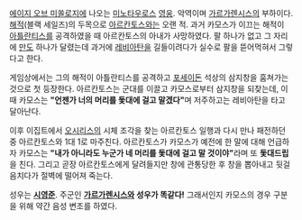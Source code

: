 [[에이지 오브 미쏠로지]]에 나오는 [[미노타우로스]] [[영웅]]. 악역이며 [[가르가렌시스]]의 부하이다. [[해적]](블랙 세일즈)의 두목으로 [[아르칸토스]]와는 오랜 적. 과거 카모스가 이끄는 해적이 [[아틀란티스]]를 공격하였을 때 아르칸토스의 아내가 사망하였다. 팔 하나가 없고 그 자리에 [[만도]] 하나가 달렸는데 과거에 [[레비아탄]]을 길들이려다가 실수로 팔을 뜯어먹혀서 그렇다고 한다.

게임상에서는 그의 해적이 아틀란티스를 공격하고 [[포세이돈]] 석상의 삼지창을 훔쳐가는 것으로 첫 등장한다. 아르칸토스는 군대를 이끌고 카모스로부터 삼지창을 되찾는데, 이 때 카모스는 '''"언젠가 너의 머리를 돛대에 걸고 말겠다"'''며 저주하고는 레비아탄을 타고 달아난다.

이후 이집트에서 [[오시리스]]의 시체 조각을 찾는 아르칸토스 일행과 다시 만나 패전하던 중 아르칸토스와 1대 1로 마주친다. 아르칸토스가 카모스가 예전에 한 말에 대해 언급하자 카모스는 '''"내가 아니라도 누군가 네 머리를 돛대에 걸고 말 것이야"'''라며 또 '''돛대드립'''을 친다. 그리고 곧장 아르칸토스에게 달려들지만 창에 관통당한 후 창을 뽑아내고 뒷걸음치다가 절벽에 떨어져 죽는다.

성우는 '''[[시영준]]'''. 주군인 '''[[가르가렌시스]]와 성우가 똑같다!''' 그래서인지 카모스의 경우 구분을 위해 약간 음성 변조를 하였다.
